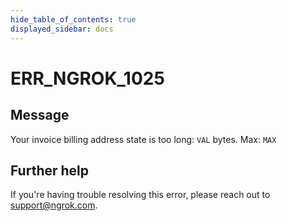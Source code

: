 ```yaml
---
hide_table_of_contents: true
displayed_sidebar: docs
---
```



# ERR_NGROK_1025

## Message

Your invoice billing address state is too long: `VAL` bytes. Max: `MAX`

<ErrorDetails error="err_ngrok_1025" />

## Further help

If you're having trouble resolving this error, please reach out to [support@ngrok.com](mailto:support@ngrok.com?subject=Help%20with%20ERR_NGROK_1025).
